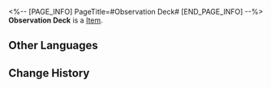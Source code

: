 <%-- [PAGE_INFO]
PageTitle=#Observation Deck#
[END_PAGE_INFO] --%>
{{Item Infobox
|title       = Observation Deck
|id          = 223301
|image       = Dreamscape Pass Sticker Observation Deck.png
|type        = 
|invCategory = 
|rarity      = 4
|effect      = Digital stickers that can be used to decorate the pages of the Dreamtour Handbook. They come in many different styles.
|description = 
|source1     = Explore and discover the observation deck under construction
}}
{{Description|1=A magnificent view lies ahead. Likes: 5,000. Dislikes: 1.}}
'''Observation Deck''' is a [[Item]].

==Other Languages==
{{Other Languages
|en   = Observation Deck
|zhs  = 观景台
|zht  = 觀景台
|ja   = 展望台
|ko   = 전망대
|es   = Plataforma de observación
|fr   = Point d'observation
|ru   = Смотровая площадка
|th   = จุดชมวิว
|vi   = Đài Quan Sát
|de   = Aussichtsplattform
|id   = Dek Observasi
|pt   = Mirante
}}

==Change History==
{{Change History|2.0}}